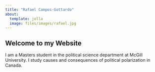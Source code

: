 ```yaml
---
title: "Rafael Campos-Gottardo"
about: 
  template: jolla
  image: files/images/rafael.jpg
---
```


## Welcome to my Website

I am a Masters student in the political science department at McGill University. I study causes and consequences of political polarization in Canada.